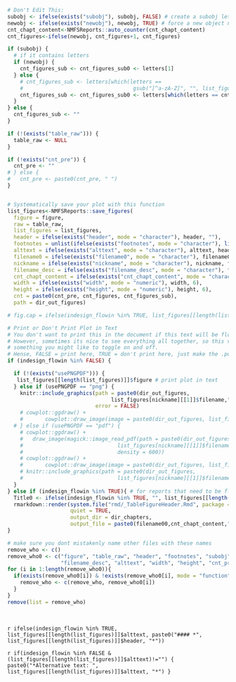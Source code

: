 

```r

# Don't Edit This:
subobj <- ifelse(exists("subobj"), subobj, FALSE) # create a subobj letter (1a)
newobj <- ifelse(exists("newobj"), newobj, TRUE) # force a new object number (1b-> 2a and 1 -> 2)
cnt_chapt_content<-NMFSReports::auto_counter(cnt_chapt_content)
cnt_figures<-ifelse(newobj, cnt_figures+1, cnt_figures)

if (subobj) {
  # if it contains letters
  if (newobj) {
    cnt_figures_sub <- cnt_figures_sub0 <- letters[1]
  } else {
    # cnt_figures_sub <- letters[which(letters == 
    #                                   gsub("[^a-zA-Z]", "", list_figures[length(list_figures)][[1]]$number))+1]
    cnt_figures_sub <- cnt_figures_sub0 <- letters[which(letters == cnt_figures_sub0)+1]
  }
} else {
  cnt_figures_sub <- ""
}

if (!(exists("table_raw"))) {
  table_raw <- NULL
}

if (!exists("cnt_pre")) {
  cnt_pre <- ""
# } else {
#   cnt_pre <- paste0(cnt_pre, " ")
}


# Systematically save your plot with this function
list_figures<-NMFSReports::save_figures(
  figure = figure, 
  raw = table_raw, 
  list_figures = list_figures, 
  header = ifelse(exists("header", mode = "character"), header, ""),
  footnotes = unlist(ifelse(exists("footnotes", mode = "character"), list(footnotes), "")), 
  alttext = ifelse(exists("alttext", mode = "character"), alttext, header),
  filename0 = ifelse(exists("filename0", mode = "character"), filename0, nickname), 
  nickname = ifelse(exists("nickname", mode = "character"), nickname, filename0),
  filename_desc = ifelse(exists("filename_desc", mode = "character"), filename_desc, nickname),
  cnt_chapt_content = ifelse(exists("cnt_chapt_content", mode = "character"), cnt_chapt_content, "001"), 
  width = ifelse(exists("width", mode = "numeric"), width, 6), 
  height = ifelse(exists("height", mode = "numeric"), height, 6),
  cnt = paste0(cnt_pre, cnt_figures, cnt_figures_sub), 
  path = dir_out_figures)

```

```r

# fig.cap = ifelse(indesign_flowin %in% TRUE, list_figures[[length(list_figures)]]$alttext, paste0("\n#### *", list_figures[[length(list_figures)]]$header, "*")), 

# Print or Don't Print Plot in Text
# You don't want to print this in the document if this text will be flowed into InDesign. 
# However, sometimes its nice to see everything all together, so this variable is 
# something you might like to toggle on and off. 
# Hense, FALSE = print here, TRUE = don't print here, just make the .pdf (coded above)
if (indesign_flowin %in% FALSE) {

  if (!(exists("usePNGPDF"))) {
   list_figures[[length(list_figures)]]$figure # print plot in text
  } else if (usePNGPDF == "png") {
    knitr::include_graphics(path = paste0(dir_out_figures,
                                 list_figures[nickname][[1]]$filename,".png"), 
                            error = FALSE)
    # cowplot::ggdraw() +
    #       cowplot::draw_image(image = paste0(dir_out_figures, list_figures[nickname][[1]]$filename,".png"))
  # } else if (usePNGPDF == "pdf") {
    # cowplot::ggdraw() +
    #   draw_image(magick::image_read_pdf(path = paste0(dir_out_figures, 
    #                              list_figures[nickname][[1]]$filename,".pdf"),
    #                              density = 600))
    # cowplot::ggdraw() +
    #       cowplot::draw_image(image = paste0(dir_out_figures, list_figures[nickname][[1]]$filename,".pdf"))
    # knitr::include_graphics(path = paste0(dir_out_figures,
    #                              list_figures[nickname][[1]]$filename,".pdf"))
  }
} else if (indesign_flowin %in% TRUE){ # for reports that need to be flowed into InDesign
  Title0 <- ifelse(indesign_flowin %in% TRUE, "", list_figures[[length(list_figures)]]$caption)
  rmarkdown::render(system.file("rmd/_TableFigureHeader.Rmd", package = "NMFSReports"),
                    quiet = TRUE,
                    output_dir = dir_chapters,
                    output_file = paste0(filename00,cnt_chapt_content,"_Title.docx"))
}

# make sure you dont mistakenly name other files with these names
remove_who <- c()
remove_who0 <- c("figure", "table_raw", "header", "footnotes", "subobj", "newobj", #"nickname", 
                 "filename_desc", "alttext", "width", "height", "cnt_pre")
for (i in 1:length(remove_who0)){
  if(exists(remove_who0[i]) & !exists(remove_who0[i], mode = "function")){
    remove_who <- c(remove_who, remove_who0[i])
  }
}
remove(list = remove_who)

```

</br>

<!-- caption -->
`r ifelse(indesign_flowin %in% TRUE, list_figures[[length(list_figures)]]$alttext, paste0("#### *", list_figures[[length(list_figures)]]$header, "*")) `

<!-- alt text -->
`r if(indesign_flowin %in% FALSE & (list_figures[[length(list_figures)]]$alttext)!="") { paste0("*Alternative text: ", list_figures[[length(list_figures)]]$alttext, "*") } `

</br>

